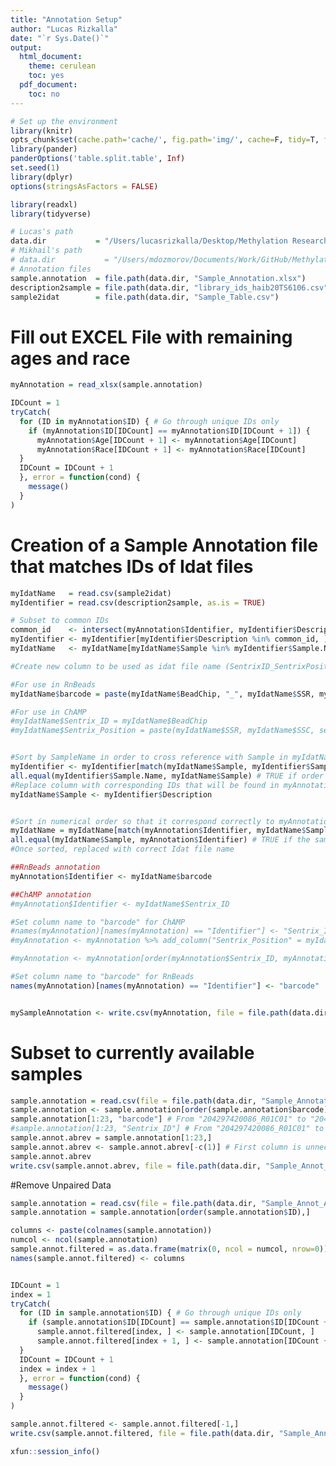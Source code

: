 ```yaml
---
title: "Annotation Setup"
author: "Lucas Rizkalla"
date: "`r Sys.Date()`"
output:
  html_document:
    theme: cerulean
    toc: yes
  pdf_document:
    toc: no
---
```


```r
# Set up the environment
library(knitr)
opts_chunk$set(cache.path='cache/', fig.path='img/', cache=F, tidy=T, fig.keep='high', echo=F, dpi=100, warnings=F, message=F, comment=NA, warning=F, results='as.is', fig.width = 10, fig.height = 6) #out.width=700, 
library(pander)
panderOptions('table.split.table', Inf)
set.seed(1)
library(dplyr)
options(stringsAsFactors = FALSE)
```

```r
library(readxl)
library(tidyverse)
```

```r
# Lucas's path
data.dir           = "/Users/lucasrizkalla/Desktop/Methylation Research-VCU/Methylation850K/data"
# Mikhail's path
# data.dir           = "/Users/mdozmorov/Documents/Work/GitHub/Methylation850K/code"
# Annotation files
sample.annotation  = file.path(data.dir, "Sample_Annotation.xlsx")
description2sample = file.path(data.dir, "library_ids_haib20TS6106.csv")
sample2idat        = file.path(data.dir, "Sample_Table.csv")
```

# Fill out EXCEL File with remaining ages and race 
```r
myAnnotation = read_xlsx(sample.annotation)

IDCount = 1
tryCatch(
  for (ID in myAnnotation$ID) { # Go through unique IDs only
    if (myAnnotation$ID[IDCount] == myAnnotation$ID[IDCount + 1]) {
      myAnnotation$Age[IDCount + 1] <- myAnnotation$Age[IDCount]
      myAnnotation$Race[IDCount + 1] <- myAnnotation$Race[IDCount]
  }
  IDCount = IDCount + 1
  }, error = function(cond) {
    message()
  }
)
```

# Creation of a Sample Annotation file that matches IDs of Idat files

```r
myIdatName   = read.csv(sample2idat)
myIdentifier = read.csv(description2sample, as.is = TRUE)

# Subset to common IDs
common_id    <- intersect(myAnnotation$Identifier, myIdentifier$Description)
myIdentifier <- myIdentifier[myIdentifier$Description %in% common_id, ]
myIdatName   <- myIdatName[myIdatName$Sample %in% myIdentifier$Sample.Name, ]

#Create new column to be used as idat file name (SentrixID_SentrixPosition)

#For use in RnBeads
myIdatName$barcode = paste(myIdatName$BeadChip, "_", myIdatName$SSR, myIdatName$SSC, sep = "")

#For use in ChAMP
#myIdatName$Sentrix_ID = myIdatName$BeadChip
#myIdatName$Sentrix_Position = paste(myIdatName$SSR, myIdatName$SSC, sep = "")


#Sort by SampleName in order to cross reference with Sample in myIdatName (should be identical in order)
myIdentifier <- myIdentifier[match(myIdatName$Sample, myIdentifier$Sample.Name), ]
all.equal(myIdentifier$Sample.Name, myIdatName$Sample) # TRUE if order matches
#Replace column with corresponding IDs that will be found in myAnnotation 
myIdatName$Sample <- myIdentifier$Description


#Sort in numerical order so that it correspond correctly to myAnnotation
myIdatName = myIdatName[match(myAnnotation$Identifier, myIdatName$Sample), ] # Works always
all.equal(myIdatName$Sample, myAnnotation$Identifier) # TRUE if the same order
#Once sorted, replaced with correct Idat file name

##RnBeads annotation
myAnnotation$Identifier <- myIdatName$barcode

##ChAMP annotation
#myAnnotation$Identifier <- myIdatName$Sentrix_ID

#Set column name to "barcode" for ChAMP
#names(myAnnotation)[names(myAnnotation) == "Identifier"] <- "Sentrix_ID"
#myAnnotation <- myAnnotation %>% add_column("Sentrix_Position" = myIdatName$Sentrix_Position, .after = "Sentrix_ID")

#myAnnotation <- myAnnotation[order(myAnnotation$Sentrix_ID, myAnnotation$Sentrix_Position),]

#Set column name to "barcode" for RnBeads
names(myAnnotation)[names(myAnnotation) == "Identifier"] <- "barcode"


mySampleAnnotation <- write.csv(myAnnotation, file = file.path(data.dir, "Sample_Annotation.csv"))
```

# Subset to currently available samples

```r
sample.annotation = read.csv(file = file.path(data.dir, "Sample_Annotation.csv"))
sample.annotation <- sample.annotation[order(sample.annotation$barcode),]
sample.annotation[1:23, "barcode"] # From "204297420086_R01C01" to "204297420148_R07C01"
#sample.annotation[1:23, "Sentrix_ID"] # From "204297420086_R01C01" to "204297420148_R07C01"
sample.annot.abrev = sample.annotation[1:23,]
sample.annot.abrev <- sample.annot.abrev[-c(1)] # First column is unnecessary
sample.annot.abrev
write.csv(sample.annot.abrev, file = file.path(data.dir, "Sample_Annot_Abrev.csv"), row.names = FALSE)
```

#Remove Unpaired Data

```r
sample.annotation = read.csv(file = file.path(data.dir, "Sample_Annot_Abrev.csv"))
sample.annotation = sample.annotation[order(sample.annotation$ID),] 

columns <- paste(colnames(sample.annotation))
numcol <- ncol(sample.annotation)
sample.annot.filtered = as.data.frame(matrix(0, ncol = numcol, nrow=0))
names(sample.annot.filtered) <- columns


IDCount = 1
index = 1
tryCatch(
  for (ID in sample.annotation$ID) { # Go through unique IDs only
    if (sample.annotation$ID[IDCount] == sample.annotation$ID[IDCount + 1]) {
      sample.annot.filtered[index, ] <- sample.annotation[IDCount, ]
      sample.annot.filtered[index + 1, ] <- sample.annotation[IDCount + 1, ]
  }
  IDCount = IDCount + 1
  index = index + 1
  }, error = function(cond) {
    message()
  }
)

sample.annot.filtered <- sample.annot.filtered[-1,]
write.csv(sample.annot.filtered, file = file.path(data.dir, "Sample_Annot_Filt.csv"), row.names = FALSE)
```


```r
xfun::session_info()
```

